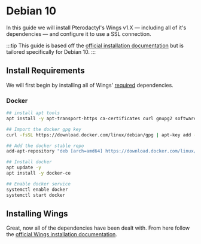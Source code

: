 # Debian 10
In this guide we will install Pterodactyl's Wings v1.X — including all of it's dependencies — and configure it to use a SSL connection.

<TOCInline toc={toc} />

:::tip
This guide is based off the [official installation documentation](../../documentation/wings/installing.md) but is tailored specifically for Debian 10.
:::

## Install Requirements
We will first begin by installing all of Wings' [required](../../documentation/wings/installing.md#dependencies) dependencies.

### Docker

```bash
## install apt tools
apt install -y apt-transport-https ca-certificates curl gnupg2 software-properties-common

## Import the docker gpg key
curl -fsSL https://download.docker.com/linux/debian/gpg | apt-key add -

## Add the docker stable repo
add-apt-repository "deb [arch=amd64] https://download.docker.com/linux/debian $(lsb_release -cs) stable"

## Install docker
apt update -y
apt install -y docker-ce

## Enable docker service
systemctl enable docker
systemctl start docker
```

## Installing Wings
Great, now all of the dependencies have been dealt with. From here follow the [official Wings installation documentation](../../documentation/wings/installing.md#enabling-swap).
